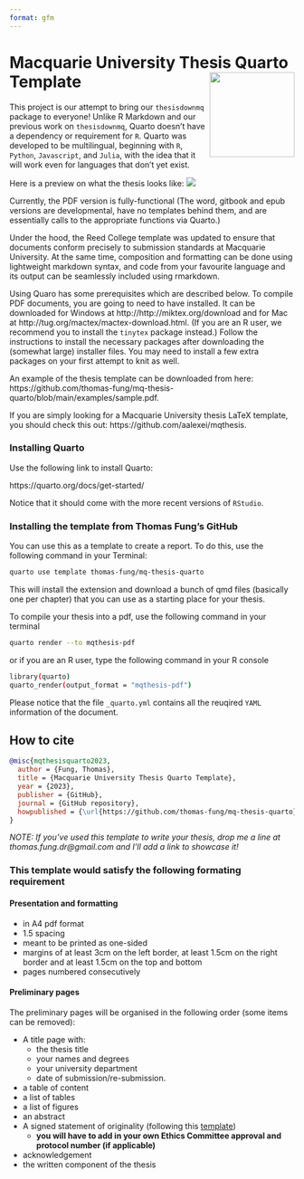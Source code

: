 ```yaml
---
format: gfm
---
```


<!-- README.md is generated from README.qmd. Please edit that file -->

# Macquarie University Thesis Quarto Template <img src="https://user-images.githubusercontent.com/15133161/200966938-ba6f8413-fa77-4ccb-b16d-d7cf14926057.png" align ="right" alt="" width ="150"/>

This project is our attempt to bring our `thesisdownmq` package to everyone! Unlike R Markdown and our previous work on `thesisdownmq`, Quarto doesn't have a dependency or requirement for `R`. Quarto was developed to be multilingual, beginning with `R`, `Python`, `Javascript`, and `Julia`, with the idea that it will work even for languages that don't yet exist.

Here is a preview on what the thesis looks like:
![](https://github.com/thomas-fung/mq-thesis-quarto/assets/15133161/a3572f0c-cffb-4e0d-9b22-dd8a1c22a7a7)

Currently, the PDF version is fully-functional (The word, gitbook and epub versions are developmental, have no templates behind them, and are essentially calls to the appropriate functions via Quarto.)

Under the hood, the Reed College \LaTeX{} template was updated to ensure that documents conform precisely to submission standards at Macquarie University. At the same time, composition and formatting can be done using lightweight markdown syntax, and code from your favourite language and its output can be seamlessly included using rmarkdown.

Using Quaro has some prerequisites which are described below. To compile PDF documents, you are going to need to have \LaTeX{} installed. It can be downloaded for Windows at http://http://miktex.org/download and for Mac at http://tug.org/mactex/mactex-download.html. (If you are an R user, we recommend you to install the `tinytex` package instead.) Follow the instructions to install the necessary packages after downloading the (somewhat large) installer files. You may need to install a few extra \LaTeX{} packages on your first attempt to knit as well.

An example of the thesis template can be downloaded from here: https://github.com/thomas-fung/mq-thesis-quarto/blob/main/examples/sample.pdf.

If you are simply looking for a Macquarie University thesis LaTeX template, you should check this out: https://github.com/aalexei/mqthesis.

### Installing Quarto

Use the following link to install Quarto: 

https://quarto.org/docs/get-started/

Notice that it should come with the more recent versions of `RStudio`. 

### Installing the template from Thomas Fung's GitHub

You can use this as a template to create a report. To do this, use the following command in your Terminal:

``` bash
quarto use template thomas-fung/mq-thesis-quarto
```

This will install the extension and download a bunch of qmd files (basically one per chapter) that you can use as a starting place for your thesis.

To compile your thesis into a pdf, use the following command in your terminal

``` bash
quarto render --to mqthesis-pdf
```

or if you are an R user, type the following command in your R console

```bash
library(quarto)
quarto_render(output_format = "mqthesis-pdf")
```

Please notice that the file `_quarto.yml` contains all the reuqired `YAML` information of the document.

## How to cite

``` bibtex
@misc{mqthesisquarto2023,
  author = {Fung, Thomas},
  title = {Macquarie University Thesis Quarto Template},
  year = {2023},
  publisher = {GitHub},
  journal = {GitHub repository},
  howpublished = {\url{https://github.com/thomas-fung/mq-thesis-quarto}}
}
```

*NOTE: If you've used this template to write your thesis, drop me a line at thomas.fung.dr\@gmail.com and I'll add a link to showcase it!*

### This template would satisfy the following formating requirement

#### Presentation and formatting

-   in A4 pdf format
-   1.5 spacing
-   meant to be printed as one-sided
-   margins of at least 3cm on the left border, at least 1.5cm on the right border and at least 1.5cm on the top and bottom
-   pages numbered consecutively

#### Preliminary pages

The preliminary pages will be organised in the following order (some items can be removed):

-   A title page with:
    -   the thesis title
    -   your names and degrees
    -   your university department
    -   date of submission/re-submission.
-   a table of content
-   a list of tables
-   a list of figures
-   an abstract
-   A signed statement of originality (following this [template](https://students.mq.edu.au/__data/assets/word_doc/0004/1141276/statement-of-originality-example.docx))
    -   **you will have to add in your own Ethics Committee approval and protocol number (if applicable)**
-   acknowledgement
-   the written component of the thesis
